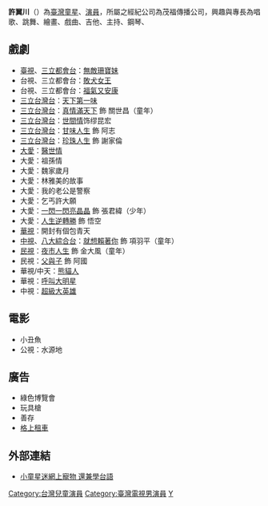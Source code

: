{{BLP unsourced|time=2021-08-12T01:24:25+00:00}}
{{藝人
| 姓名 = 許翼川
| 本名 = 許泰瑋
| 類型 = 男演員
| 圖片 = 
| 圖片尺寸 = 
| 圖片簡介 = 
| 羅馬拼音 = Hsu Yi-Chuan
| 英文名 =
| 綽號 = 翼川 大風哥
| 國籍 = {{ROC}}
| 籍貫 = 
| 出生日期 = {{birth date and age|1999|7|8}}
| 出生地點 = {{TWN}}[[台北市|台北市]][[士林區|士林區]]
| 逝世日期 =  
| 逝世地點 = 
| 職業 = [[演員|演員]]
| 語言 =  [[國語|國語]]、[[台語|台語]]、[[英語|英語]]
| 教育程度 =  
| 宗教信仰 = 
| 配偶 = 
| 出身地 = 台北市 
| 出道作 = [[夜市人生_(2009年電視劇)|夜市人生]]
| 代表作=
| 出道日期 = 
| 經紀公司 = [[茂福公司|茂福公司]] 
| 活躍年代 = 
| 網站 = 
| imdb = 5376333
}}
'''許翼川'''（{{bd|1999年|7月8日||catIdx=}}）為[[臺灣|臺灣]][[童星|童星]]、[[演員|演員]]，所屬之經紀公司為茂福傳播公司，興趣與專長為唱歌、跳舞、繪畫、戲曲、吉他、主持、鋼琴、

==戲劇==
* [[臺灣電視公司|臺視]]、[[三立都會台|三立都會台]]：[[無敵珊寶妹|無敵珊寶妹]]
* 台視、三立都會台：[[敗犬女王|敗犬女王]]
* 台視、三立都會台：[[福氣又安康|福氣又安康]]
* [[三立台灣台|三立台灣台]]：[[天下第一味|天下第一味]]
* [[三立台灣台|三立台灣台]]：[[真情滿天下|真情滿天下]] 飾 關世昌（童年）
* [[三立台灣台|三立台灣台]]：[[世間情|世間情]]饰缪昆宏
* [[三立台灣台|三立台灣台]]：[[甘味人生|甘味人生]] 飾 阿志
* [[三立台灣台|三立台灣台]]：[[珍珠人生|珍珠人生]] 飾 謝家倫
* [[大愛衛星電視|大愛]]：[[醫世情|醫世情]]
* 大愛：祖孫情
* 大愛：魏家歲月
* 大愛：林雅美的故事
* 大愛：我的老公是警察
* 大愛：乞丐許大願
* 大愛：[[一閃一閃亮晶晶|一閃一閃亮晶晶]] 飾 張君緯（少年）
* 大愛：[[人生逆轉勝_(2016年大愛電視劇)|人生逆轉勝]] 飾 悟空
* [[中華電視公司|華視]]：開封有個包青天
* [[中國電視公司|中視]]、[[八大綜合台|八大綜合台]]：[[就想賴著你|就想賴著你]] 飾 項羽平（童年）
* [[民間全民電視公司|民視]]：[[夜市人生_(2009年電視劇)|夜市人生]] 飾 金大風（童年）
* 民視：[[父与子_(民视电视剧)|父與子]] 飾 阿國
* 華視/中天：[[熊貓人|熊貓人]]
* 華視：[[呼叫大明星|呼叫大明星]]
* 中視：[[超級大英雄|超級大英雄]]

== 電影 ==
* 小丑魚
* 公視：水源地

==廣告==
* 綠色博覽會
* 玩具槍
* 善存
* [[格上租車|格上租車]]
==外部連結==
* [http://www.youtube.com/watch?v=NbHwYh89QKQ 小童星迷網上寵物 還兼學台語]
[[Category:台灣兒童演員|Category:台灣兒童演員]]
[[Category:臺灣電視男演員|Category:臺灣電視男演員]]
[[Category:許姓|Y]]